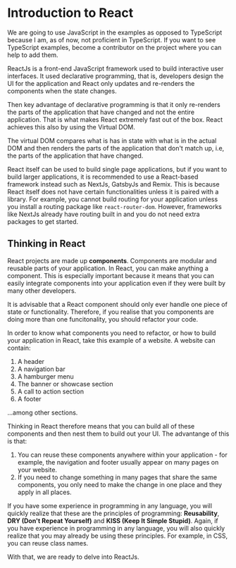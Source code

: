 
# Introduction to React

<Callout>
We are going to use JavaScript in the examples as opposed to TypeScript because I am, as of now, not proficient in TypeScript. If you want to see TypeScript examples, become a contributor on the project where you can help to add them.
</Callout>

ReactJs is a front-end JavaScript framework used to build interactive user interfaces. It used declarative programming, that is, developers design the UI for the application and React only updates and re-renders the components when the state changes.

Then key advantage of declarative programming is that it only re-renders the parts of the application that have changed and not the entire application. That is what makes React extremely fast out of the box. React achieves this also by using the Virtual DOM.

The virtual DOM compares what is has in state with what is in the actual DOM and then renders the parts of the application that don't match up, i.e, the parts of the application that have changed.

React itself can be used to build single page applications, but if you want to build larger applications, it is recommended to use a React-based framework instead such as NextJs, GatsbyJs and Remix. This is because React itself does not have certain functionalities unless it is paired with a library. For example, you cannot build routing for your application unless you install a routing package like `react-router-dom`. However, frameworks like NextJs already have routing built in and you do not need extra packages to get started.

## Thinking in React

React projects are made up **components**. Components are modular and reusable parts of your application. In React, you can make anything a component. This is especially important because it means that you can easily integrate components into your application even if they were built by many other developers.

It is advisable that a React component should only ever handle one piece of state or functionality. Therefore, if you realise that you components are doing more than one funcitonality, you should refactor your code.

In order to know what components you need to refactor, or how to build your application in React, take this example of a website. A website can contain:

1. A header
2. A navigation bar
3. A hamburger menu
4. The banner or showcase section
5. A call to action section
6. A footer

...among other sections.

Thinking in React therefore means that you can build all of these components and then nest them to build out your UI. The advantange of this is that:

1. You can reuse these components anywhere within your application - for example, the navigation and footer usually appear on many pages on your website.
2. If you need to change something in many pages that share the same components, you only need to make the change in one place and they apply in all places.

If you have some experience in programming in any language, you will quickly realize that these are the principles of programming: **Reusability**, **DRY (Don't Repeat Yourself)** and **KISS (Keep It Simple Stupid)**. Again, if you have experience in programming in any language, you will also quickly realize that you may already be using these principles. For example, in CSS, you can reuse class names.

With that, we are ready to delve into ReactJs.
